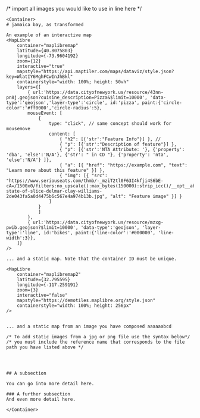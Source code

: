 
/* import all images you would like to use in line here */




<PageLayout title={SITE.title} description={SITE.description}>

    <Container>
    # jamaica bay, as transformed
    
    An example of an interactive map
    <MapLibre
        container="maplibremap"
        latitude={40.8075803}
        longitude={-73.9604192}
        zoom={12}
        interactive="true"
        mapstyle="https://api.maptiler.com/maps/dataviz/style.json?key=WlatIY6MghFCwInJhBkl"
        containerstyle="width: 100%; height: 50vh"
        layers={[
            { url:'https://data.cityofnewyork.us/resource/43nn-pn8j.geojson?cuisine_description=Pizza&$limit=10000', 'data-type':'geojson','layer-type':'circle', id:'pizza', paint:{'circle-color':'#ff0000','circle-radius':5},
            mouseEvent: [
                {
                    type: "click", // same concept should work for mousemove
                    content: [
                        { "h2": [{'str':"Feature Info"}] }, // 
                        { "p": [{'str':"Description of feature"}] },
                        { "p": [{'str':'NTA Attribute: '}, {'property': 'dba', 'else':'N/A'}, {'str': " in CD "}, {'property': 'nta', 'else':'N/A'} ]}, 
                        { "a": [{ "href": "https://example.com", "text": "Learn more about this feature" }] },
                        { "img": [{ "src": "https://www.seriouseats.com/thmb/-_mziT2tl0F63I4kfji4S6bE-cA=/1500x0/filters:no_upscale():max_bytes(150000):strip_icc()/__opt__aboutcom__coeus__resources__content_migration__serious_eats__seriouseats.com__2018__10__20181015-state-of-slice-delmar-clay-williams-2de043fa5a0d4475b6c567e4a974b13b.jpg", "alt": "Feature image" }] }
                    ]
                }
                ]
            },
            { url:'https://data.cityofnewyork.us/resource/mzxg-pwib.geojson?$limit=10000', 'data-type':'geojson', 'layer-type':'line', id:'bikes', paint:{'line-color':'#000000', 'line-width':3}},
        ]}
    />

    ... and a static map. Note that the container ID must be unique.

    <MapLibre
        container="maplibremap2"
        latitude={32.795595}
        longitude={-117.259191}
        zoom={3}
        interactive="false"
        mapstyle="https://demotiles.maplibre.org/style.json"
        containerstyle="width: 100%; height: 256px"
    />


    ... and a static map from an image you have composed aaaaaabcd

    /* To add static images from a jpg or png file use the syntax below*/
    /* you must include the reference name that corresponds to the file path you have listed above */

   
    

    ## A subsection 

    You can go into more detail here.

    ### A further subsection
    And even more detail here.

    </Container>

</PageLayout>
